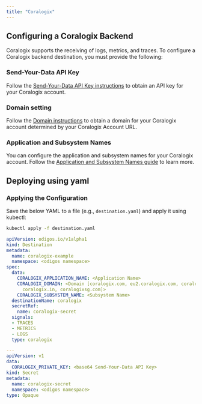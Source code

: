 ```yaml
---
title: "Coralogix"
---
```


## Configuring a Coralogix Backend

Coralogix supports the receiving of logs, metrics, and traces. To configure a Coralogix backend destination, you must provide the following:

### Send-Your-Data API Key

Follow the [Send-Your-Data API Key instructions](https://coralogix.com/docs/send-your-data-api-key/) to obtain an API key for your Coralogix account.

### Domain setting

Follow the [Domain instructions](https://coralogix.com/docs/coralogix-domain/) to obtain a domain for your Coralogix account determined by your Coralogix Account URL.

### Application and Subsystem Names

You can configure the application and subsystem names for your Coralogix account. Follow the [Application and Subsystem Names guide](https://coralogix.com/docs/application-and-subsystem-names/) to learn more.

## Deploying using yaml

### Applying the Configuration
Save the below YAML to a file (e.g., `destination.yaml`) and apply it using kubectl:

```bash
kubectl apply -f destination.yaml
```


```yaml
apiVersion: odigos.io/v1alpha1
kind: Destination
metadata:
  name: coralogix-example
  namespace: <odigos namespace>
spec:
  data:
    CORALOGIX_APPLICATION_NAME: <Application Name>
    CORALOGIX_DOMAIN: <Domain [coralogix.com, eu2.coralogix.com, coralogix.us, cx498.coralogix.com,
      coralogix.in, coralogixsg.com]>
    CORALOGIX_SUBSYSTEM_NAME: <Subsystem Name>
  destinationName: coralogix
  secretRef:
    name: coralogix-secret
  signals:
  - TRACES
  - METRICS
  - LOGS
  type: coralogix

---
apiVersion: v1
data:
  CORALOGIX_PRIVATE_KEY: <base64 Send-Your-Data API Key>
kind: Secret
metadata:
  name: coralogix-secret
  namespace: <odigos namespace>
type: Opaque
```